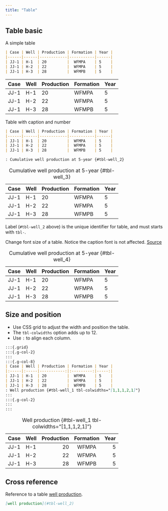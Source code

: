 ```yaml
---
title: "Table"
---
```


## Table basic
A simple table

```markdown
| Case | Well | Production | Formation | Year |
|------|------|------------|-----------|------|
| JJ-1 | H-1  | 20         |  WFMPA    | 5    |
| JJ-1 | H-2  | 22         |  WFMPA    | 5    |
| JJ-1 | H-3  | 28         |  WFMPB    | 5    |
```

| Case | Well | Production | Formation | Year |
|------|------|------------|-----------|------|
| JJ-1 | H-1  | 20         |  WFMPA    | 5    |
| JJ-1 | H-2  | 22         |  WFMPA    | 5    |
| JJ-1 | H-3  | 28         |  WFMPB    | 5    |


Table with caption and number

```markdown
| Case | Well | Production | Formation | Year |
|------|------|------------|-----------|------|
| JJ-1 | H-1  | 20         |  WFMPA    | 5    |
| JJ-1 | H-2  | 22         |  WFMPA    | 5    |
| JJ-1 | H-3  | 28         |  WFMPB    | 5    |

: Cumulative well production at 5-year {#tbl-well_2}
```

| Case | Well | Production | Formation | Year |
|------|------|------------|-----------|------|
| JJ-1 | H-1  | 20         |  WFMPA    | 5    |
| JJ-1 | H-2  | 22         |  WFMPA    | 5    |
| JJ-1 | H-3  | 28         |  WFMPB    | 5    |

: Cumulative well production at 5-year {#tbl-well_3}

Label (`#tbl-well_2` above) is the unique identifier for table, and must starts
with `tbl-`.

Change font size of a table.  Notice the caption font is not affected.
[Source](https://github.com/quarto-dev/quarto-cli/discussions/3696)

::: {style="font-size: 70%;"}
| Case | Well | Production | Formation | Year |
|------|------|------------|-----------|------|
| JJ-1 | H-1  | 20         |  WFMPA    | 5    |
| JJ-1 | H-2  | 22         |  WFMPA    | 5    |
| JJ-1 | H-3  | 28         |  WFMPB    | 5    |

: Cumulative well production at 5-year {#tbl-well_4}
:::

## Size and position
* Use CSS grid to adjust the width and position the table.
* The `tbl-colwidths` option adds up to 12.  
* Use `:` to align each column.

```markdown
:::{.grid}
:::{.g-col-2}
:::
:::{.g-col-8}
| Case | Well | Production | Formation | Year |
|:-----|:-----|-----------:|:---------:|-----:|
| JJ-1 | H-1  | 20         |  WFMPA    | 5    |
| JJ-1 | H-2  | 22         |  WFMPA    | 5    |
| JJ-1 | H-3  | 28         |  WFMPB    | 5    |
: Well production {#tbl-well_1 tbl-colwidths="[1,1,1,2,1]"}
:::
:::{.g-col-2}
:::
:::
```

:::{.grid}
:::{.g-col-2}
:::
:::{.g-col-8}
| Case | Well | Production | Formation | Year |
|:-----|:-----|-----------:|:---------:|-----:|
| JJ-1 | H-1  | 20         |  WFMPA    | 5    |
| JJ-1 | H-2  | 22         |  WFMPA    | 5    |
| JJ-1 | H-3  | 28         |  WFMPB    | 5    |
: Well production {#tbl-well_1 tbl-colwidths="[1,1,1,2,1]"}
:::
:::{.g-col-2}
:::
:::



## Cross reference
Reference to a table [well production](#tbl-well_2).

```markdown
[well production](#tbl-well_2)
```


